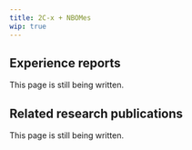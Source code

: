 ---
title: 2C-x + NBOMes
wip: true
---

## Experience reports

This page is still being written.

## Related research publications

This page is still being written.

